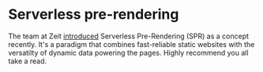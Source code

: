 
# Serverless pre-rendering

The team at Zeit [introduced](https://zeit.co/blog/serverless-pre-rendering) Serverless Pre-Rendering (SPR) as a concept recently. It's a paradigm that combines fast-reliable static websites with the versatilty of dynamic data powering the pages. Highly recommend you all take a read. 

<Tweet id="1124377148519641090" />